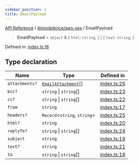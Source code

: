 ```yaml
---
sidebar_position: 1
title: EmailPayload
---
```


[API Reference](/api-reference/@modelence/aws-ses/type-aliases/../../../index) / [@modelence/aws-ses](/api-reference/@modelence/aws-ses/type-aliases/../index) / EmailPayload

> **EmailPayload** = `object` & \{ `html`: `string`; \} \| \{ `text`: `string`; \}

Defined in: [index.ts:16](https://github.com/modelence/modelence/blob/bd5ee85481a0319d645bc13d4023e1b5fe4c9b19/packages/aws-ses/src/index.ts#L16)

## Type declaration

| Name | Type | Defined in |
| ------ | ------ | ------ |
| `attachments?` | [`EmailAttachment`](/api-reference/@modelence/aws-ses/type-aliases/EmailAttachment)[] | [index.ts:26](https://github.com/modelence/modelence/blob/bd5ee85481a0319d645bc13d4023e1b5fe4c9b19/packages/aws-ses/src/index.ts#L26) |
| `bcc?` | `string` \| `string`[] | [index.ts:23](https://github.com/modelence/modelence/blob/bd5ee85481a0319d645bc13d4023e1b5fe4c9b19/packages/aws-ses/src/index.ts#L23) |
| `cc?` | `string` \| `string`[] | [index.ts:22](https://github.com/modelence/modelence/blob/bd5ee85481a0319d645bc13d4023e1b5fe4c9b19/packages/aws-ses/src/index.ts#L22) |
| `from` | `string` | [index.ts:17](https://github.com/modelence/modelence/blob/bd5ee85481a0319d645bc13d4023e1b5fe4c9b19/packages/aws-ses/src/index.ts#L17) |
| `headers?` | `Record`\<`string`, `string`\> | [index.ts:25](https://github.com/modelence/modelence/blob/bd5ee85481a0319d645bc13d4023e1b5fe4c9b19/packages/aws-ses/src/index.ts#L25) |
| `html?` | `string` | [index.ts:20](https://github.com/modelence/modelence/blob/bd5ee85481a0319d645bc13d4023e1b5fe4c9b19/packages/aws-ses/src/index.ts#L20) |
| `replyTo?` | `string` \| `string`[] | [index.ts:24](https://github.com/modelence/modelence/blob/bd5ee85481a0319d645bc13d4023e1b5fe4c9b19/packages/aws-ses/src/index.ts#L24) |
| `subject` | `string` | [index.ts:19](https://github.com/modelence/modelence/blob/bd5ee85481a0319d645bc13d4023e1b5fe4c9b19/packages/aws-ses/src/index.ts#L19) |
| `text?` | `string` | [index.ts:21](https://github.com/modelence/modelence/blob/bd5ee85481a0319d645bc13d4023e1b5fe4c9b19/packages/aws-ses/src/index.ts#L21) |
| `to` | `string` \| `string`[] | [index.ts:18](https://github.com/modelence/modelence/blob/bd5ee85481a0319d645bc13d4023e1b5fe4c9b19/packages/aws-ses/src/index.ts#L18) |
